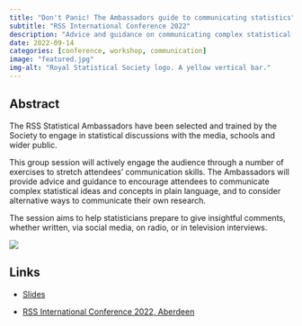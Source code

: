 ```yaml
---
title: "Don't Panic! The Ambassadors guide to communicating statistics"
subtitle: "RSS International Conference 2022"
description: "Advice and guidance on communicating complex statistical ideas and concepts in plain language"
date: 2022-09-14
categories: [conference, workshop, communication]
image: "featured.jpg"
img-alt: "Royal Statistical Society logo. A yellow vertical bar."
---
```


## Abstract

The RSS Statistical Ambassadors have been selected and trained by the Society to engage in statistical discussions with the media, schools and wider public.

This group session will actively engage the audience through a number of exercises to stretch attendees' communication skills. The Ambassadors will provide advice and guidance to encourage attendees to communicate complex statistical ideas and concepts in plain language, and to consider alternative ways to communicate their own research.

The session aims to help statisticians prepare to give insightful comments, whether written, via social media, on radio, or in television interviews.

![](featured.jpg){fig-alt="Royal Statistical Society logo. A yellow vertical bar."}

## Links



-   [Slides](https://statsrhian.github.io/talks/2022/2022-09-14-communicating-stats/2022-09-14-communicating-stats.html)

-   [RSS International Conference 2022, Aberdeen](https://rss.org.uk/training-events/conference2022/)
